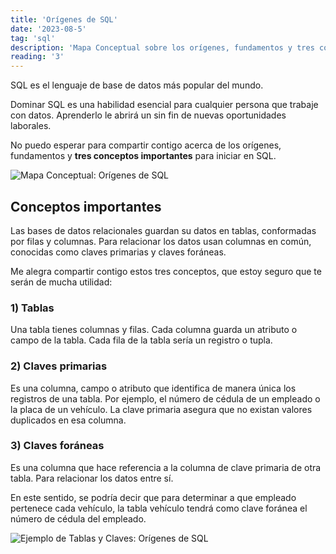 ```yaml
---
title: 'Orígenes de SQL'
date: '2023-08-5'
tag: 'sql'
description: 'Mapa Conceptual sobre los orígenes, fundamentos y tres conceptos importantes de SQL'
reading: '3'
---
```


SQL es el lenguaje de base de datos más popular del mundo.

Dominar SQL es una habilidad esencial para cualquier persona que trabaje con datos. Aprenderlo le abrirá un sin fin de nuevas oportunidades laborales.

No puedo esperar para compartir contigo acerca de los orígenes, fundamentos y **tres conceptos importantes** para iniciar en SQL.

![Mapa Conceptual: Orígenes de SQL](https://tizanasoft.com/static/01_ORIGENES_DE_SQL.png)

## Conceptos importantes

Las bases de datos relacionales guardan su datos en tablas, conformadas por filas y columnas. Para relacionar los datos usan columnas en común, conocidas como claves primarias y claves foráneas.

Me alegra compartir contigo estos tres conceptos, que estoy seguro que te serán de mucha utilidad:

### 1) Tablas

Una tabla tienes columnas y filas. Cada columna guarda un atributo o campo de la tabla. Cada fila de la tabla sería un registro o tupla.

### 2) Claves primarias

Es una columna, campo o atributo que identifica de manera única los registros de una tabla. Por ejemplo, el número de cédula de un empleado o la placa de un vehículo. La clave primaria asegura que no existan valores duplicados en esa columna.

### 3) Claves foráneas

Es una columna que hace referencia a la columna de clave primaria de otra tabla. Para relacionar los datos entre sí.

En este sentido, se podría decir que para determinar a que empleado pertenece cada vehículo, la tabla vehículo tendrá como clave foránea el número de cédula del empleado.

![Ejemplo de Tablas y Claves: Orígenes de SQL](https://tizanasoft.com/static/TABLAS_Y_CLAVES.png)
